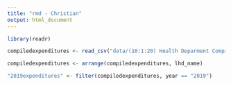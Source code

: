 ```yaml
---
title: "rmd - Christian"
output: html_document
---
```


```r
library(readr)

compiledexpenditures <- read_csv("data/(10:1:20) Health Deparment Compiled Expenditures - Sheet1.csv")
```

```r
compiledexpenditures <- arrange(compiledexpenditures, lhd_name)
```

```r
"2019expenditures" <- filter(compiledexpenditures, year == "2019")
```

